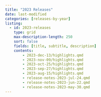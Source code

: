 ```yaml
---
title: "2023 Releases"
date: last-modified
categories: [releases-by-year]
listing:
  - id: 2023-releases
    type: grid
    max-description-length: 250
    sort: false
    fields: [title, subtitle, description]
    contents:
        - 2023-dec-13/highlights.qmd
        - 2023-nov-09/highlights.qmd
        - 2023-oct-25/highlights.qmd
        - 2023-sep-27/highlights.qmd
        - 2023-aug-15/highlights.qmd
        - release-notes-2023-jul-24.qmd
        - release-notes-2023-jun-22.qmd
        - release-notes-2023-may-30.qmd
---
```


:::{#2023-releases}
:::